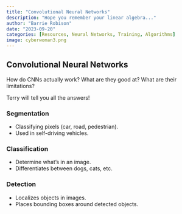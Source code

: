 ```yaml
---
title: "Convolutional Neural Networks"
description: "Hope you remember your linear algebra..."
author: "Barrie Robison"
date: "2023-09-20"
categories: [Resources, Neural Networks, Training, Algorithms]
image: cyberwoman3.png
---
```


## Convolutional Neural Networks

How do CNNs actually work?  What are they good at?  What are their limitations?

Terry will tell you all the answers!

### Segmentation
- Classifying pixels (car, road, pedestrian).
- Used in self-driving vehicles.

### Classification
- Determine what's in an image.
- Differentiates between dogs, cats, etc.

### Detection
- Localizes objects in images.
- Places bounding boxes around detected objects.